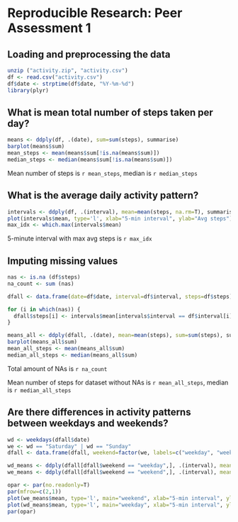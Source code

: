 # Reproducible Research: Peer Assessment 1


## Loading and preprocessing the data
```r
unzip ("activity.zip", "activity.csv")
df <- read.csv("activity.csv")
df$date <- strptime(df$date, "%Y-%m-%d")
library(plyr)
```


## What is mean total number of steps taken per day?
```r
means <- ddply(df, .(date), sum=sum(steps), summarise)
barplot(means$sum)
mean_steps <- mean(means$sum[!is.na(means$sum)])
median_steps <- median(means$sum[!is.na(means$sum)])
```

Mean number of steps is `r mean_steps`, median is `r median_steps`

## What is the average daily activity pattern?
```r
intervals <- ddply(df, .(interval), mean=mean(steps, na.rm=T), summarise)
plot(intervals$mean, type='l', xlab="5-min interval", ylab="Avg steps")
max_idx <- which.max(intervals$mean)
```

5-minute interval with max avg steps is `r max_idx`

## Imputing missing values
```r
nas <- is.na (df$steps)
na_count <- sum (nas)

dfall <- data.frame(date=df$date, interval=df$interval, steps=df$steps)

for (i in which(nas)) {
  dfall$steps[i] <- intervals$mean[intervals$interval == df$interval[i]]
}

means_all <- ddply(dfall, .(date), mean=mean(steps), sum=sum(steps), summarise)
barplot(means_all$sum)
mean_all_steps <- mean(means_all$sum)
median_all_steps <- median(means_all$sum)
```

Total amount of NAs is `r na_count`

Mean number of steps for dataset without NAs is `r mean_all_steps`, median is `r median_all_steps`

## Are there differences in activity patterns between weekdays and weekends?

```r
wd <- weekdays(dfall$date)
we <- wd == "Saturday" | wd == "Sunday"
dfall <- data.frame(dfall, weekend=factor(we, labels=c("weekday", "weekend")))

wd_means <- ddply(dfall[dfall$weekend == "weekday",], .(interval), mean=mean(steps), summarise)
we_means <- ddply(dfall[dfall$weekend == "weekend",], .(interval), mean=mean(steps), summarise)

opar <- par(no.readonly=T)
par(mfrow=c(2,1))
plot(we_means$mean, type='l', main="weekend", xlab="5-min interval", ylab="Mean steps")
plot(wd_means$mean, type='l', main="weekday", xlab="5-min interval", ylab="Mean steps")
par(opar)
```